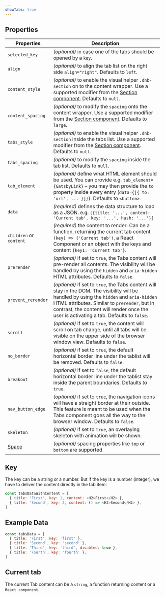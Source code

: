 ```yaml
---
showTabs: true
---
```


## Properties

| Properties                              | Description                                                                                                                                                                                                                                                                            |
| --------------------------------------- | -------------------------------------------------------------------------------------------------------------------------------------------------------------------------------------------------------------------------------------------------------------------------------------- |
| `selected_key`                          | _(optional)_ in case one of the tabs should be opened by a `key`.                                                                                                                                                                                                                      |
| `align`                                 | _(optional)_ to align the tab list on the right side `align="right"`. Defaults to `left`.                                                                                                                                                                                              |
| `content_style`                         | _(optional)_ to enable the visual helper `.dnb-section` on to the content wrapper. Use a supported modifier from the [Section component](/uilib/components/section/properties). Defaults to `null`.                                                                                    |
| `content_spacing`                       | _(optional)_ to modify the `spacing` onto the content wrapper. Use a supported modifier from the [Section component](/uilib/components/section/properties). Defaults to `large`.                                                                                                       |
| `tabs_style`                            | _(optional)_ to enable the visual helper `.dnb-section` inside the tabs list. Use a supported modifier from the [Section component](/uilib/components/section/properties). Defaults to `null`.                                                                                         |
| `tabs_spacing`                          | _(optional)_ to modify the `spacing` inside the tab list. Defaults to `null`.                                                                                                                                                                                                          |
| `tab_element`                           | _(optional)_ define what HTML element should be used. You can provide e.g. `tab_element={GatsbyLink}` – you may then provide the `to` property inside every entry (`data={[{ to: 'url', ... }]}`). Defaults to `<button>`.                                                             |
| `data`                                  | _(required)_ defines the data structure to load as a JSON. e.g. `[{title: '...', content: 'Current tab', key: '...', hash: '...'}]`                                                                                                                                                    |
| `children` or `content`                 | _(required)_ the content to render. Can be a function, returning the current tab content `(key) => ('Current tab')`, a React Component or an object with the keys and content `{key1: 'Current tab'}`.                                                                                 |
| `prerender`                             | _(optional)_ if set to `true`, the Tabs content will pre-render all contents. The visibility will be handled by using the `hidden` and `aria-hidden` HTML attributes. Defaults to `false`.                                                                                             |
| `prevent_rerender`                      | _(optional)_ if set to `true`, the Tabs content will stay in the DOM. The visibility will be handled by using the `hidden` and `aria-hidden` HTML attributes. Similar to `prerender`, but in contrast, the content will render once the user is activating a tab. Defaults to `false`. |
| `scroll`                                | _(optional)_ if set to `true`, the content will scroll on tab change, until all tabs will be visible on the upper side of the browser window view. Defaults to `false`.                                                                                                                |
| `no_border`                             | _(optional)_ if set to `true`, the default horizontal border line under the tablist will be removed. Defaults to `false`.                                                                                                                                                              |
| `breakout`                              | _(optional)_ if set to `false`, the default horizontal border line under the tablist stay inside the parent boundaries. Defaults to `true`.                                                                                                                                            |
| `nav_button_edge`                       | _(optional)_ if set to `true`, the navigation icons will have a straight border at their outside. This feature is meant to be used when the Tabs component goes all the way to the browser window. Defaults to `false`.                                                                |
| `skeleton`                              | _(optional)_ if set to `true`, an overlaying skeleton with animation will be shown.                                                                                                                                                                                                    |
| [Space](/uilib/layout/space/properties) | _(optional)_ spacing properties like `top` or `bottom` are supported.                                                                                                                                                                                                                  |

## Key

The key can be a string or a number.
But if the key is a number (integer), we have to deliver the content directly in the tab item:

```js
const tabsDataWithContent = [
  { title: 'First', key: 1, content: <H2>First</H2> },
  { title: 'Second', key: 2, content: () => <H2>Second</H2> },
]
```

## Example Data

```js
const tabsData = [
  { title: 'First', key: 'first' },
  { title: 'Second', key: 'second' },
  { title: 'Third', key: 'third', disabled: true },
  { title: 'Fourth', key: 'fourth' },
]
```

## Current tab

The current Tab content can be a `string`, a function returning content or a `React component`.
